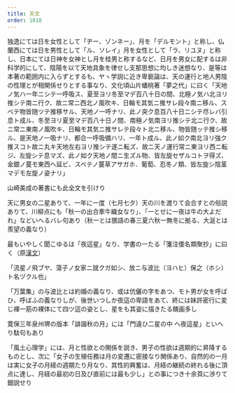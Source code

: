 ```yaml
---
title: 天文
order: 1018
---
```


独逸にては日を女性として「ヂー、ゾンネー」、月を「デルモント」と称し、仏蘭西にては日を男性として「ル、ソレイ」月を女性として「ラ、リユヌ」と称し、日本にては日神を女神とし月を桂男と称するなど、日月を男女に配するは非科学的にして、陰陽を以て天地具象を律せし支那思想に均しき迷想なり、是等は本著の範囲内に入らずとするも、ヤヽ学説に近き卑褻論は、天の運行と地人男陰の性理とが相関係せりとする事なり、文化頃山片蟠桃著「夢之代」に曰く「天地ノ気ハ一年ニシテ一呼吸ス、夏至ヨリ冬至マデ百八十日の間、北極ノ気ハ北ヨリ推シテ南ニ行ク、故ニ常ニ西北ノ風吹キ、日輪モ其気ニ推サレ段々南ニ移ル、スべテ物皆随ツテ推移サル、天地ノ一呼ナリ、此ノ突ク息百八十日ニシテ尽レバ引息ト成ル、冬至ヨリ夏至マデ百八十日ノ間、南極ノ気南ヨリ推シテ北ニ行ク、故ニ常ニ東南ノ風吹キ、日輪モ其気ニ推サレテ段々ト北ニ移ル、物皆随ッテ推シ移ル、是天地ノ一吸ナリ、都合一呼吸備ハリ、一年ト成ル、此ノ如ク南北ヨリ強ク推スコト故ニ丸キ天地左右ヨリ推シテ遂ニ転ズ、故ニ天ノ運行常ニ東ヨリ西ニ転ジ、左旋シテ息マズ、此ノ如ク天地ノ間ニ生ズル物、皆左旋セザルコトヲ得ズ、金銀ノ蔓モ東西へ延ビ、スベテノ蔓草アサガホ．葡萄、忍冬ノ類、皆左旋シ陰茎マデモ左旋ノ姿ナリ」

山崎美成の著書にも此全文を引けり

天に男女の二星ありて、一年に一度（七月七夕）天の川を渡りて会合すとの俗説ありて、川柳点にも「秋一の出合牽牛織女なり」、「一とせに一夜は牛の大よだれ」などいへるバレ句あり（秋一とは猥語の春三夏六秋一無冬に拠る、大涎とは羨望の義なり）

最もいやしく聞こゆるは「夜這星」なり、学書の一たる「箋注倭名類聚抄」に曰く（原[漢文](/main/13-chinese-literature/)）

「流星ノ飛ブヤ、蕩子ノ女家ニ就クガ如シ、放ニ与波比（ヨハヒ）保之（ホシ）ト名ヅクル也」

「万葉集」の与波比とは約婚の義なり、或は伉儷の字をあつ、モト男が女を呼ばひ、呼ばふの義なりしが、後世いつしか夜這の卑語をあて、終には妹許密行に変じ褌一筋の裸体にて四ツ這の姿とし、星をも其姿に描きたる醜画多し

寛保三年泉州堺の版本「誹諧秋の月」には「門違ひ二星の中
へ夜這星」といへり駄句もあり

「風土心理学」には、月と性欲との関係を説き、男子の性欲は週期的に昇降するものとし、次に「女子の生殖任務は月の変遷に密接なり関係あり、自然的の一月は実に女子の月経の週期たり月なり、其性的興奮は、月経の継続の終れる後に頂点に達し、月経の最初の日及び直前には最も少し」との事につき十余頁に渉りて鈿説せり

